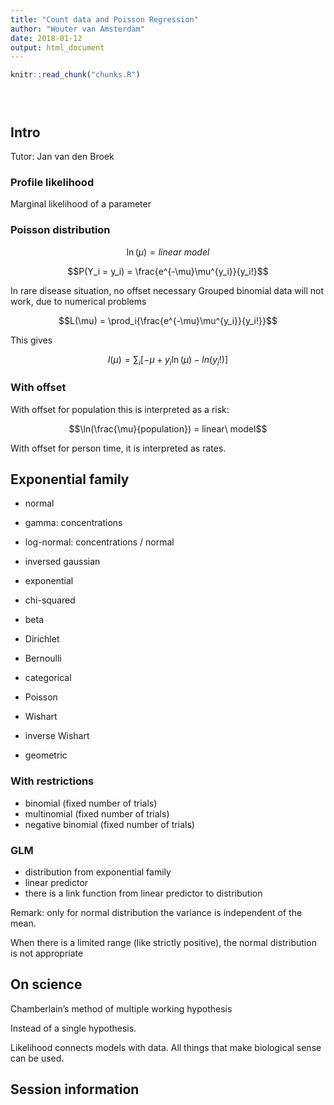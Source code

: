 ```yaml
---
title: "Count data and Poisson Regression"
author: "Wouter van Amsterdam"
date: 2018-01-12
output: html_document
---
```


<!-- The file analysis/chunks.R contains chunks that define default settings
shared across the workflowr files. -->
```r
knitr::read_chunk("chunks.R")
```

<!-- Update knitr chunk options -->
```r
```

<!-- Insert the date the file was last updated -->
```r
```

<!-- Insert the code version (Git commit SHA1) if Git repository exists and R
 package git2r is installed -->
```r
```

<!-- Add your analysis here -->

## Intro

Tutor: Jan van den Broek

### Profile likelihood

Marginal likelihood of a parameter

### Poisson distribution

$$\ln(\mu) = linear\ model$$

$$P(Y_i = y_i) = \frac{e^{-\mu}\mu^{y_i}}{y_i!}$$

In rare disease situation, no offset necessary
Grouped binomial data will not work, due to numerical 
problems


$$L(\mu) = \prod_i{\frac{e^{-\mu}\mu^{y_i}}{y_i!}}$$

This gives

$$l(\mu) = \sum_i{[-\mu + y_i\ln(\mu)-ln(y_i!)]}$$

### With offset
With offset for population this is interpreted as a risk:

$$\ln(\frac{\mu}{population}) = linear\ model$$

With offset for person time, it is interpreted as rates.

## Exponential family

* normal
* gamma: concentrations
* log-normal: concentrations / normal
* inversed gaussian

* exponential
* chi-squared
* beta
* Dirichlet
* Bernoulli
* categorical
* Poisson
* Wishart
* inverse Wishart
* geometric

### With restrictions

* binomial (fixed number of trials)
* multinomial (fixed number of trials)
* negative binomial (fixed number of trials)

### GLM

* distribution from exponential family
* linear predictor
* there is a link function from linear predictor to distribution


Remark: only for normal distribution the variance is independent of the mean.

When there is a limited range (like strictly positive), the normal distribution is not appropriate

## On science

Chamberlain's method of multiple working hypothesis

Instead of a single hypothesis.


Likelihood connects models with data.
All things that make biological sense can be used.


## Session information

<!-- Insert the session information into the document -->
```r
```
